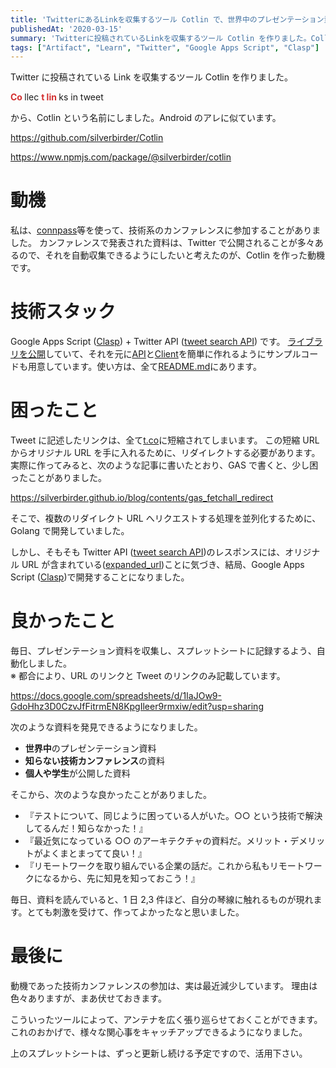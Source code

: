 ```yaml
---
title: 'TwitterにあるLinkを収集するツール Cotlin で、世界中のプレゼンテーション資料を知ろう'
publishedAt: '2020-03-15'
summary: 'Twitterに投稿されているLinkを収集するツール Cotlin を作りました。Collect links in tweet から、Cotlinという名前にしました。Androidのアレに似ています。'
tags: ["Artifact", "Learn", "Twitter", "Google Apps Script", "Clasp"]
---
```


Twitter に投稿されている Link を収集するツール Cotlin を作りました。

<b>
  <span style="color: #d32f2f">Co</span>
</b>
llec
<b>
  <span style="color: #d32f2f">t lin</span>
</b>
ks in tweet

から、Cotlin という名前にしました。Android のアレに似ています。

https://github.com/silverbirder/Cotlin

https://www.npmjs.com/package/@silverbirder/cotlin

# 動機

私は、[connpass](https://connpass.com/)等を使って、技術系のカンファレンスに参加することがありました。
カンファレンスで発表された資料は、Twitter で公開されることが多々あるので、それを自動収集できるようにしたいと考えたのが、Cotlin を作った動機です。

# 技術スタック

Google Apps Script ([Clasp](https://github.com/google/clasp/)) + Twitter API ([tweet search API](https://developer.twitter.com/en/docs/tweets/search/overview)) です。
[ライブラリを公開](https://github.com/silverbirder/Cotlin#use-by-google-apps-script)していて、それを元に[API](https://github.com/silverbirder/Cotlin/blob/master/sample/api.js)と[Client](https://github.com/silverbirder/Cotlin/blob/master/sample/client.js)を簡単に作れるようにサンプルコードも用意しています。使い方は、全て[README.md](https://github.com/silverbirder/Cotlin/blob/master/README.md)にあります。

# 困ったこと

Tweet に記述したリンクは、全て[t.co](https://help.twitter.com/ja/using-twitter/url-shortener)に短縮されてしまいます。
この短縮 URL からオリジナル URL を手に入れるために、リダイレクトする必要があります。
実際に作ってみると、次のような記事に書いたとおり、GAS で書くと、少し困ったことがありました。

https://silverbirder.github.io/blog/contents/gas_fetchall_redirect

そこで、複数のリダイレクト URL へリクエストする処理を並列化するために、Golang で開発していました。

しかし、そもそも Twitter API ([tweet search API](https://developer.twitter.com/en/docs/tweets/search/overview))のレスポンスには、オリジナル URL が含まれている([expanded_url](https://developer.twitter.com/en/docs/tweets/search/api-reference/get-search-tweets))ことに気づき、結局、Google Apps Script ([Clasp](https://github.com/google/clasp/))で開発することになりました。

# 良かったこと

毎日、プレゼンテーション資料を収集し、スプレットシートに記録するよう、自動化しました。  
※ 都合により、URL のリンクと Tweet のリンクのみ記載しています。

https://docs.google.com/spreadsheets/d/1IaJOw9-GdoHhz3D0CzvJfFitrmEN8KpgIleer9rmxiw/edit?usp=sharing

次のような資料を発見できるようになりました。

- **世界中**のプレゼンテーション資料
- **知らない技術カンファレンス**の資料
- **個人や学生**が公開した資料

そこから、次のような良かったことがありました。

- 『テストについて、同じように困っている人がいた。○○ という技術で解決してるんだ！知らなかった！』
- 『最近気になっている ○○ のアーキテクチャの資料だ。メリット・デメリットがよくまとまってて良い！』
- 『リモートワークを取り組んでいる企業の話だ。これから私もリモートワークになるから、先に知見を知っておこう！』

毎日、資料を読んでいると、1 日 2,3 件ほど、自分の琴線に触れるものが現れます。とても刺激を受けて、作ってよかったなと思いました。

# 最後に

動機であった技術カンファレンスの参加は、実は最近減少しています。
理由は色々ありますが、まあ伏せておきます。

こういったツールによって、アンテナを広く張り巡らせておくことができます。
これのおかげで、様々な関心事をキャッチアップできるようになりました。

上のスプレットシートは、ずっと更新し続ける予定ですので、活用下さい。
